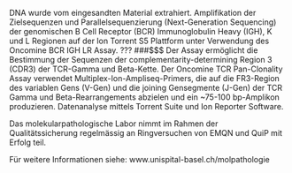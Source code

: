 DNA wurde vom eingesandten Material extrahiert. Amplifikation der Zielsequenzen und Parallelsequenzierung (Next-Generation Sequencing) der genomischen B Cell Receptor (BCR) Immunoglobulin Heavy (IGH), K und L Regionen auf der Ion Torrent S5 Plattform unter Verwendung des  Oncomine BCR IGH LR Assay. ???
###$$$
Der Assay ermöglicht die Bestimmung der Sequenzen der complementarity-determining Region 3 (CDR3) der TCR-Gamma und Beta-Kette. Der Oncomine TCR Pan-Clonality Assay verwendet Multiplex-Ion-Ampliseq-Primers, die auf die FR3-Region des variablen Gens (V-Gen) und die joining Gensegmente (J-Gen) der TCR Gamma und Beta-Rearrangements abzielen und ein ~75-100 bp-Amplikon produzieren. Datenanalyse mittels Torrent Suite und Ion Reporter Software.
 
Das molekularpathologische Labor nimmt im Rahmen der Qualitätssicherung regelmässig an Ringversuchen von EMQN und QuiP mit Erfolg teil. 

Für weitere Informationen siehe: www.unispital-basel.ch/molpathologie